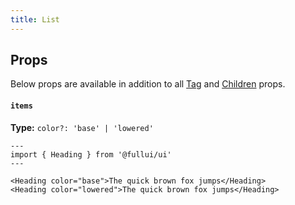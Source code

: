 ```yaml
---
title: List
---
```



## Props
Below props are available in addition to all [Tag](/foundation/tag) and [Children](/foundation/children) props.

#### `items`
**Type:** `color?: 'base' | 'lowered'`
```astro live
---
import { Heading } from '@fullui/ui'
---

<Heading color="base">The quick brown fox jumps</Heading>
<Heading color="lowered">The quick brown fox jumps</Heading>
```